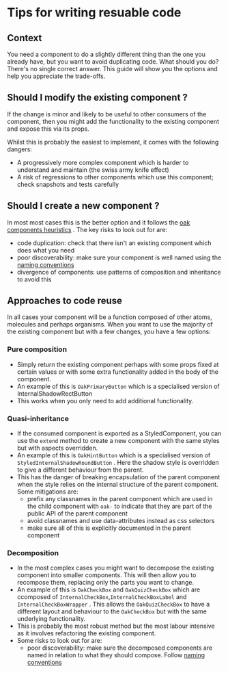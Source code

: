 
<Meta title="Docs/ReusableCode" />

# Tips for writing resuable code

## Context

You need a component to do a slightly different thing than the one you already have, but you want to avoid duplicating code. What should you do? There's no single correct answer. This guide will show you the options and help you appreciate the trade-offs.


## Should I modify the existing component ?

If the change is minor and likely to be useful to other consumers of the component, then you might add the functionality to the existing component and expose this via its props.

Whilst this is probably the easiest to implement, it comes with the following dangers:

- A progressively more complex component which is harder to understand and maintain (the swiss army knife effect)
- A risk of regressions to other components which use this component; check snapshots and tests carefully

## Should I create a new component ?

In most most cases this is the better option and it follows the [oak components heuristics](/docs/docs-howtodesigncomponents--docs#heuristics-for-component-design) . The key risks to look out for are:

- code duplication: check that there isn't an existing component which does what you need
- poor discoverability: make sure your component is well named using the [naming conventions](/docs/docs-namingconventions--docs)
- divergence of components: use patterns of composition and inheritance to avoid this

## Approaches to code reuse

In all cases your component will be a function composed of other atoms, molecules and perhaps organisms. When you want to use the majority of the existing component but with a few changes, you have a few options:

### Pure composition 
- Simply return the existing component perhaps with some props fixed at certain values or with some extra functionality added in the body of the component. 
- An example of this is `OakPrimaryButton` which is a specialised version of InternalShadowRectButton
- This works when you only need to add additional functionality.

### Quasi-inheritance
- If the consumed component is exported as a StyledComponent, you can use the `extend` method to create a new component with the same styles but with aspects overridden.
- An example of this is `OakHintButton` which is a specialised version of `StyledInternalShadowRoundButton` . Here the shadow style is overridden to give a different behaviour from the parent.
- This has the danger of breaking encapsulation of the parent component when the style relies on the internal structure of the parent component. Some mitigations are:
    - prefix any classnames in the parent component which are used in the child component with `oak-` to indicate that they are part of the public API of the parent component
    - avoid classnames and use data-attributes instead as css selectors
    - make sure all of this is explicitly documented in the parent component

### Decomposition
- In the most complex cases you might want to decompose the existing component into smaller components. This will then allow you to recompose them, replacing only the parts you want to change.
- An example of this is `OakCheckBox` and `OakQuizCheckBox` which are ccomposed of `InternalCheckBox`,`InternalCheckBoxLabel` and `InternalCheckBoxWrapper` . This allows the `OakQuizCheckBox` to have a different layout and behaviour to the `OakCheckBox` but with the same underlying functionality.
- This is probably the most robust method but the most labour intensive as it involves refactoring the existing component.
- Some risks to look out for are:
    - poor discoverability: make sure the decomposed components are named in relation to what they should compose. Follow [naming conventions](/docs/docs-namingconventions--docs)